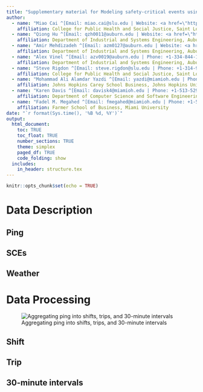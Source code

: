 ```yaml
---
title: "Supplementary material for Modeling safety-critical events using trucking naturalistic driving data: A driver-centric hierarchical framework for data analysis"
author:
  - name: "Miao Cai ^[Email: miao.cai@slu.edu | Website: <a href=\"https://scholar.google.com/citations?user=kjFCzEkAAAAJ&hl=en\">Google Scholar</a>]"
    affiliation: College for Public Health and Social Justice, Saint Louis University
  - name: "Qiong Hu ^[Email: qzh0011@auburn.edu | Website: <a href=\"https://www.linkedin.com/in/qiong-hu\">LinkedIn Site</a>]"
    affiliation: Department of Industrial and Systems Engineering, Auburn University
  - name: "Amir Mehdizadeh ^[Email: azm0127@auburn.edu | Website: <a href=\"https://scholar.google.com/citations?user=w0sF97YAAAAJ&hl=en\">Google Scholar</a>]"
    affiliation: Department of Industrial and Systems Engineering, Auburn University
  - name: "Alex Vinel ^[Email: azv0019@auburn.edu | Phone: +1-334-844-1425 | Website: <a href=\"http://eng.auburn.edu/directory/azv0019\">Auburn University Official</a>]"
    affiliation: Department of Industrial and Systems Engineering, Auburn University
  - name: "Steve Rigdon ^[Email: steve.rigdon@slu.edu | Phone: +1-314-977-8127 | Website: <a href=\"https://www.slu.edu/public-health-social-justice/faculty/rigdon-steven.php\">Saint Louis University Official</a>]"
    affiliation: College for Public Health and Social Justice, Saint Louis University
  - name: "Mohammad Ali Alamdar Yazdi ^[Email: yazdi@miamioh.edu | Phone: +1-410-234-4522 | Website: <a href=\"https://carey.jhu.edu/faculty/faculty-directory/mohammad-ali-alamdar-yazdi-phd\">Johns Hopkins University Official</a>]"
    affiliation: Johns Hopkins Carey School Business, Johns Hopkins University
  - name: "Karen Davis ^[Email: davisk4@miamioh.edu | Phone: +1-513-529-0354 | Website: <a href=\"https://miamioh.edu/cec/academics/departments/cse/about/faculty-and-staff/davis-karen/\">Miami University Official</a>]"
    affiliation: Department of Computer Science and Software Engineering, Miami University
  - name: "Fadel M. Megahed ^[Email: fmegahed@miamioh.edu | Phone: +1-513-529-4185 | Website: <a href=\"https://miamioh.edu/fsb/directory/?up=/directory/megahefm\">Miami University Official</a>]"
    affiliation: Farmer School of Business, Miami University
date: "`r format(Sys.time(), '%B %d, %Y')`"
output: 
  html_document:
    toc: TRUE
    toc_float: TRUE
    number_sections: TRUE
    theme: simplex
    paged_df: TRUE
    code_folding: show
  includes:
    in_header: structure.tex
---
```


```r
knitr::opts_chunk$set(echo = TRUE)
```

Data Description
================

Ping
----

SCEs
----

Weather
-------



Data Processing
===============
![Aggregating ping into shifts, trips, and 30-minute intervals](Figures/ping_data_aggregation.svg)

Shift
-----


Trip
----



30-minute intervals
-------------------
